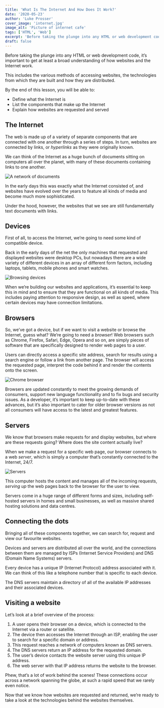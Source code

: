 ```yaml
---
title: 'What Is The Internet And How Does It Work?'
date: '2020-05-23'
author: 'Luke Prosser'
cover_image: 'internet.jpg'
image_alt: 'Picture of internet cafe'
tags: ['HTML', 'Web']
excerpt: 'Before taking the plunge into any HTML or web development code, it’s important to get at least a broad understanding of how websites and the Internet work. This includes the various methods of accessing websites, the technologies from which they are built and how they are distributed.'
draft: false
---
```


Before taking the plunge into any HTML or web development code, it’s important to get at least a broad understanding of how websites and the Internet work.

This includes the various methods of accessing websites, the technologies from which they are built and how they are distributed.

By the end of this lesson, you will be able to:

- Define what the Internet is
- List the components that make up the Internet
- Explain how websites are requested and served

## The Internet

The web is made up of a variety of separate components that are connected with one another through a series of steps. In turn, websites are connected by links, or _hyperlinks_ as they were originally known.

We can think of the Internet as a huge bunch of documents sitting on computers all over the planet, with many of these documents containing links to one another.

![A network of documents](/images/posts/what-is-the-internet/documents.png 'A network of documents')

In the early days this was exactly what the Internet consisted of, and websites have evolved over the years to feature all kinds of media and become much more sophisticated.

Under the hood, however, the websites that we see are still fundamentally text documents with links.

## Devices

First of all, to access the Internet, we’re going to need some kind of compatible device.

Back in the early days of the net the only machines that requested and displayed websites were desktop PCs, but nowadays there are a wide variety of different devices in an array of different form factors, including laptops, tablets, mobile phones and smart watches.

![Browsing devices](/images/posts/what-is-the-internet/devices.jpg 'Browsing devices')

When we’re building our websites and applications, it’s essential to keep this in mind and to ensure that they are functional on all kinds of media. This includes paying attention to responsive design, as well as speed, where certain devices may have connection limitations.

## Browsers

So, we’ve got a device, but if we want to visit a website or browse the Internet, guess what? We’re going to need a _browser_! Web browsers such as Chrome, Firefox, Safari, Edge, Opera and so on, are simply pieces of software that are specifically designed to render web pages to a user.

Users can directly access a specific site address, search for results using a search engine or follow a link from another page. The browser will access the requested page, interpret the code behind it and render the contents onto the screen.

![Chrome browser](/images/posts/what-is-the-internet/browser.jpg 'Chrome browser')

Browsers are updated constantly to meet the growing demands of consumers, support new language functionality and to fix bugs and security issues. As a developer, it’s important to keep up-to-date with these advances, but it’s also important to cater for older browser versions as not all consumers will have access to the latest and greatest features.

## Servers

We know that browsers make requests for and display websites, but where are these requests going? Where does the site content actually live?

When we make a request for a specific web page, our browser connects to a web _server_, which is simply a computer that’s constantly connected to the Internet, 24/7.

![Servers](/images/posts/what-is-the-internet/servers.jpg 'Servers')

This computer hosts the content and manages all of the incoming requests, _serving up_ the web pages back to the browser for the user to view.

Servers come in a huge range of different forms and sizes, including self-hosted servers in homes and small businesses, as well as massive shared hosting solutions and data centres.

## Connecting the dots

Bringing all of these components together, we can search for, request and view our favourite websites.

Devices and servers are distributed all over the world, and the connections between them are managed by ISPs (Internet Service Providers) and DNS (Domain Name Systems) servers.

Every device has a unique IP (Internet Protocol) address associated with it. We can think of this like a telephone number that is specific to each device.

The DNS servers maintain a directory of all of the available IP addresses and their associated devices.

## Visiting a website

Let’s look at a brief overview of the process:

1. A user opens their browser on a device, which is connected to the Internet via a router or satellite.
2. The device then accesses the Internet through an ISP, enabling the user to search for a specific domain or address.
3. This request reaches a network of computers known as DNS servers.
4. The DNS servers return an IP address for the requested domain.
5. The user’s device contacts the website server using this unique IP address.
6. The web server with that IP address returns the website to the browser.

Phew, that’s a lot of work behind the scenes! These connections occur across a network spanning the globe, at such a rapid speed that we rarely even notice.

Now that we know how websites are requested and returned, we’re ready to take a look at the technologies behind the websites themselves.
